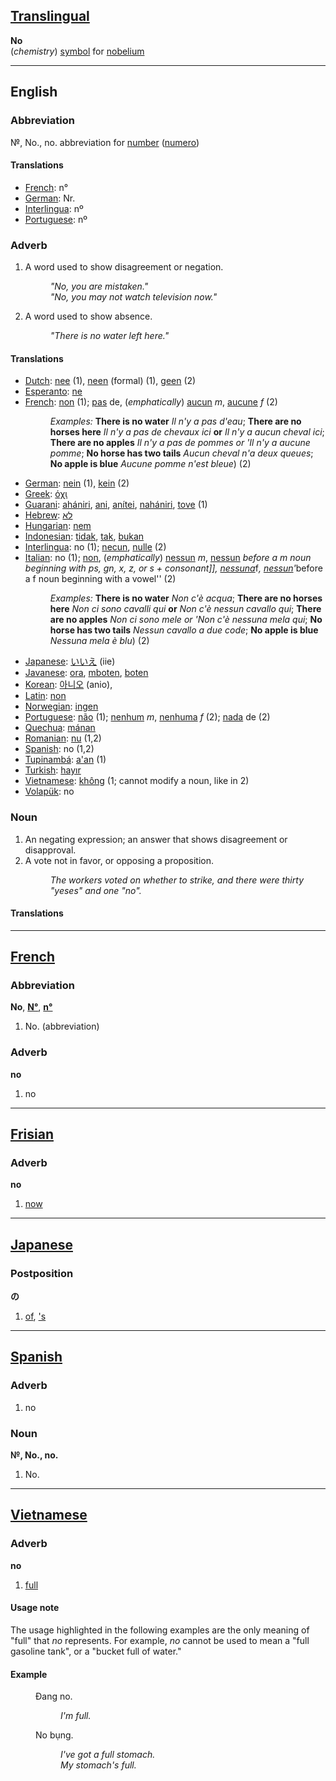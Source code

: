 ==[[Translingual]]==

'''No'''<br>(''chemistry'') [[symbol]] for [[nobelium]]

----

==English==

===Abbreviation===
&#x2116;, No., no. abbreviation for [[number]] ([[numero]])

====Translations====
*[[French]]: n°
*[[German]]: Nr.
*[[Interlingua]]: nº
*[[Portuguese]]: nº

===Adverb===

#A word used to show disagreement or negation.
#:'' "No, you are mistaken." ''
#:'' "No, you may not watch television now." ''
#A word used to show absence.
#:'' "There is no water left here." ''

====Translations====
*[[Dutch]]: [[nee]] (1), [[neen]] (formal) (1), [[geen]] (2)
*[[Esperanto]]: [[ne]]
*[[French]]: [[non]] (1); [[pas]] de, (''emphatically'') [[aucun]] ''m'', [[aucune]] ''f'' (2)
*:''Examples:'' '''There is no water''' ''Il n'y a pas d'eau''; '''There are no horses here''' ''Il n'y a pas de chevaux ici'' '''or''' ''Il n'y a aucun cheval ici''; '''There are no apples''' ''Il n'y a pas de pommes'' ''or'' '''Il n'y a aucune pomme''; '''No horse has two tails''' ''Aucun cheval n'a deux queues''; '''No apple is blue''' ''Aucune pomme n'est bleue'') (2)
*[[German]]: [[nein]] (1), [[kein]] (2)
*[[Greek]]: [[όχι]]
*[[Guarani]]: [[ahániri]], [[ani]], [[anítei]], [[nahániri]], [[tove]] (1)
*[[Hebrew]]: [[לא]]
*[[Hungarian]]: [[nem]]
*[[Indonesian]]: [[tidak]], [[tak]], [[bukan]]
*[[Interlingua]]: no (1); [[necun]], [[nulle]] (2)
*[[Italian]]: no (1); [[non]], (''emphatically'') [[nessun]] ''m'', [[nessun]] ''before a m noun beginning with ps, gn, x, z, or s + consonant]], [[nessuna]] ''f'', [[nessun]]' ''before a f noun beginning with a vowel'' (2)
*:''Examples:'' '''There is no water''' ''Non c'è acqua''; '''There are no horses here''' ''Non ci sono cavalli qui'' '''or''' ''Non c'è nessun cavallo qui''; '''There are no apples''' ''Non ci sono mele'' ''or'' '''Non c'è nessuna mela qui''; '''No horse has two tails''' ''Nessun cavallo a due code''; '''No apple is blue''' ''Nessuna mela è blu'') (2)
*[[Japanese]]: [[いいえ]] (iie)
*[[Javanese]]: [[ora]], [[mboten]], [[boten]]
*[[Korean]]: [[아니오]] (anio),
*[[Latin]]: [[non]]
*[[Norwegian]]: [[ingen]]
*[[Portuguese]]: [[não]] (1); [[nenhum]] ''m'', [[nenhuma]] ''f'' (2); [[nada]] de (2)
*[[Quechua]]: [[mánan]]
*[[Romanian]]: [[nu]] (1,2)
*[[Spanish]]: no (1,2)
*[[Tupinambá]]: [[a'an]] (1)
*[[Turkish]]: [[hayır]]
*[[Vietnamese]]: [[không]] (1; cannot modify a noun, like in 2)
*[[Volapük]]: no

===Noun===
#An negating expression; an answer that shows disagreement or disapproval. 
#A vote not in favor, or opposing a proposition. 
#:''The workers voted on whether to strike, and there were thirty "yeses" and one "no".''

====Translations====

----

==[[French]]==

===Abbreviation===
'''No''', '''[[N°]]''', '''[[n°]]'''

#No. (abbreviation)

===Adverb===
'''no'''

#no

----

==[[Frisian]]==

===Adverb===
'''no'''
# [[now]]

----

==[[Japanese]]==
===Postposition===
'''の'''
# [[of]], [['s]]

----

==[[Spanish]]==

===Adverb===
#no

===Noun===
'''&#x2116;, No., no.'''

#No.

----

==[[Vietnamese]]==

===Adverb===
'''no'''

#[[full]]

====Usage note====
The usage highlighted in the following examples are the only meaning of "full" that ''no'' represents. For example, ''no'' cannot be used to mean a "full gasoline tank", or a "bucket full of water."

====Example====
:Đang no.
::''I'm full.''
:No bụng.
::''I've got a full stomach.''
::''My stomach's full.''